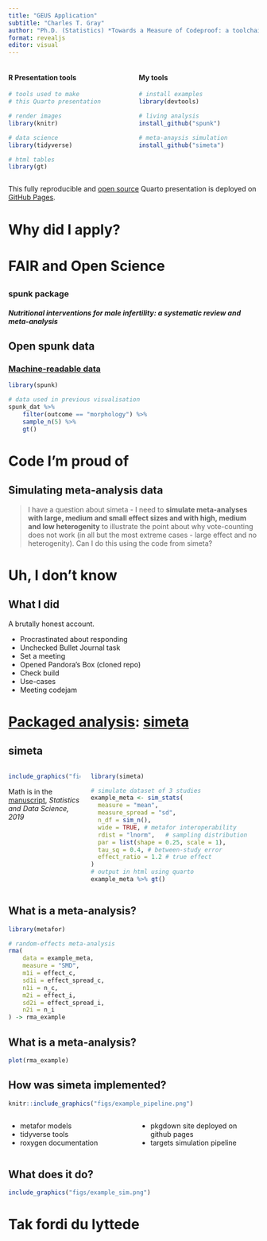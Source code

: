 ```yaml
---
title: "GEUS Application"
subtitle: "Charles T. Gray"
author: "Ph.D. (Statistics) *Towards a Measure of Codeproof: a toolchain walkthrough for computationally developing a statistical estimator*"
format: revealjs
editor: visual
---
```


:::: {.columns}

::: {.column width="50%"}

#### R Presentation tools

```r
# tools used to make 
# this Quarto presentation

# render images
library(knitr) 

# data science
library(tidyverse)

# html tables
library(gt) 

```

:::

::: {.column width="50%"}

#### My tools

```r

# install examples  
library(devtools)

# living analysis
install_github("spunk") 

# meta-anaysis simulation
install_github("simeta") 

```

:::

::::

::: aside 
This fully reproducible and [open source](https://github.com/softloud/onetimetrophybitch/blob/master/geus.qmd) Quarto presentation is deployed on [GitHub Pages]().
:::


# Why did I apply? 

# FAIR and Open Science 


## {background-image="figs/spunk.png"}

### spunk package
#### *Nutritional interventions for male infertility: a systematic review and meta-analysis*


## Open spunk data

### [Machine-readable data](https://softloud.github.io/spunk/dataset.html)

```r
library(spunk)

# data used in previous visualisation
spunk_dat %>% 
    filter(outcome == "morphology") %>% 
    sample_n(5) %>% 
    gt()

```


# Code I'm proud of

## Simulating meta-analysis data

> I have a question about simeta - I need to **simulate meta-analyses with large, medium and small effect sizes and with high, medium and low heterogenity** to illustrate the point about why vote-counting does not work (in all but the most extreme cases - large effect and no heterogenity). Can I do this using the code from simeta?

# Uh, I don't know 

## What I did   

::: {.incremental}
A brutally honest account.

- Procrastinated about responding
- Unchecked Bullet Journal task
- Set a meeting
- Opened Pandora's Box (cloned repo)
- Check build
- Use-cases
- Meeting codejam
:::

# [Packaged analysis](https://softloud.github.io/onetimetrophybitch/posts/2023-03-30-micropackaging/): [simeta](https://softloud.github.io/simeta/)




## simeta

:::: {.columns}

::: {.column width="30%"}



```r
include_graphics("figs/simeta_hex.png")
```


Math is in the [manuscript](https://link.springer.com/chapter/10.1007/978-981-15-1960-4_2), *Statistics and Data Science, 2019*

:::
::: {.column width="70%"}

```r
library(simeta)

# simulate dataset of 3 studies
example_meta <- sim_stats(
  measure = "mean",
  measure_spread = "sd",
  n_df = sim_n(), 
  wide = TRUE, # metafor interoperability
  rdist = "lnorm",   # sampling distribution
  par = list(shape = 0.25, scale = 1),
  tau_sq = 0.4, # between-study error
  effect_ratio = 1.2 # true effect 
) 
# output in html using quarto
example_meta %>% gt()

```


:::

::::

## What is a meta-analysis?

```r

library(metafor)

# random-effects meta-analysis
rma(
    data = example_meta,
    measure = "SMD",
    m1i = effect_c,
    sd1i = effect_spread_c,
    n1i = n_c,
    m2i = effect_i,
    sd2i = effect_spread_i,
    n2i = n_i
) -> rma_example


```

## What is a meta-analysis?

```r
plot(rma_example)

```


## How was simeta implemented? 

```r


knitr::include_graphics("figs/example_pipeline.png")
```


:::: {.columns}

::: {.column width="50%"}

- metafor models
- tidyverse tools
- roxygen documentation
:::

::: {.column width="50%"}

- pkgdown site deployed on github pages
- targets simulation pipeline

:::
::::


## What does it do? 


```r
include_graphics("figs/example_sim.png")

```

# Tak fordi du lyttede
